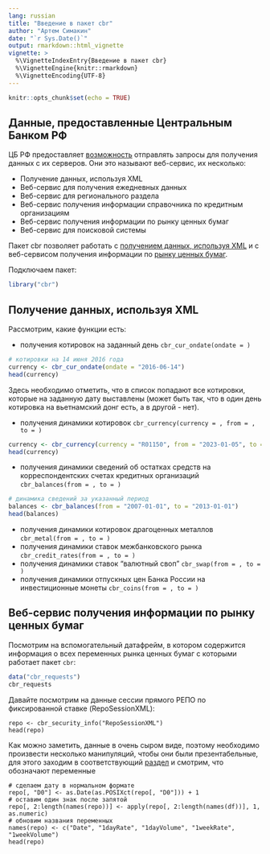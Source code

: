 ```yaml
---
lang: russian
title: "Введение в пакет cbr"
author: "Артем Симакин"
date: "`r Sys.Date()`"
output: rmarkdown::html_vignette
vignette: >
  %\VignetteIndexEntry{Введение в пакет cbr}
  %\VignetteEngine{knitr::rmarkdown}
  %\VignetteEncoding{UTF-8}
---
```


```r
knitr::opts_chunk$set(echo = TRUE)
```

## Данные, предоставленные Центральным Банком РФ

ЦБ РФ предоставляет [возможность](http://www.cbr.ru/scripts/Root.asp) отправлять запросы для получения данных с их серверов. Они это называют веб-сервис, их несколько:

- Получение данных, используя XML
- Веб-сервис для получения ежедневных данных
- Веб-сервис для регионального раздела
- Веб-сервис получения информации справочника по кредитным организациям
- Веб-сервис получения информации по рынку ценных бумаг
- Веб-сервис для поисковой системы

Пакет cbr позволяет работать c [получением данных, используя XML](http://www.cbr.ru/scripts/Root.asp?PrtId=SXML) и с веб-сервисом получения информации по [рынку ценных бумаг](http://www.cbr.ru/secinfo/secinfo.asmx).

Подключаем пакет:
```r
library("cbr")
```



## Получение данных, используя XML

Рассмотрим, какие функции есть:

-  получения котировок на заданный день `cbr_cur_ondate(ondate = )`

```r
# котировки на 14 июня 2016 года
currency <- cbr_cur_ondate(ondate = "2016-06-14")
head(currency)
```

Здесь необходимо отметить, что в список попадают все котировки, которые на заданную дату выставлены (может быть так, что в один день котировка на вьетнамский донг есть, а в другой - нет).

-  получения динамики котировок `cbr_currency(currency = , from = , to = )`

```r
currency <- cbr_currency(currency = "R01150", from = "2023-01-05", to = "2024-09-18")
head(currency)
```

- получения динамики сведений об остатках средств на корреспондентских счетах кредитных организаций `cbr_balances(from = , to = )`

```r
# динамика сведений за указанный период
balances <- cbr_balances(from = "2007-01-01", to = "2013-01-01")
head(balances)
```

- получения динамики котировок драгоценных металлов `cbr_metal(from = , to = )`
- получения динамики ставок межбанковского рынка `cbr_credit_rates(from = , to = )`
- получения динамики ставок "валютный своп" `cbr_swap(from = , to = )`
- получения динамики отпускных цен Банка России на инвестиционные монеты `cbr_coins(from = , to = )`

## Веб-сервис получения информации по рынку ценных бумаг

Посмотрим на вспомогательный датафрейм, в котором содержится информация о всех переменных рынка ценных бумаг с которыми работает пакет `cbr`:
```r
data("cbr_requests")
cbr_requests
```


Давайте посмотрим на данные сессии прямого РЕПО по фиксированной ставке (RepoSessionXML):
```
repo <- cbr_security_info("RepoSessionXML")
head(repo)
```

Как можно заметить, данные в очень сыром виде, поэтому необходимо произвести несколько манипуляций, чтобы они были презентабельные, для этого заходим в соответствующий [раздел](http://www.cbr.ru/scripts/SecInfo_XSD/RepoSession.xsd) и смотрим, что обозначают переменные

```
# сделаем дату в нормальном формате
repo[, "D0"] <- as.Date(as.POSIXct(repo[, "D0"])) + 1
# оставим один знак после запятой
repo[, 2:length(names(repo))] <- apply(repo[, 2:length(names(df))], 1, as.numeric)
# обновим названия переменных
names(repo) <- c("Date", "1dayRate", "1dayVolume", "1weekRate", "1weekVolume")
head(repo)
```





